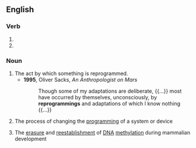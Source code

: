 ==English==

===Verb===
{{head|en|verb form}}

# {{present participle of|reprogram|lang=en|nocat=1}}
# {{present participle of|reprogramme|lang=en|nocat=1}}

===Noun===
{{wikipedia}}
{{en-noun|~}}

# The act by which something is reprogrammed.
#* '''1995''', Oliver Sacks, ''An Anthropologist on Mars''
#*: Though some of my adaptations are deliberate, {{...}} most have occurred by themselves, unconsciously, by '''reprogrammings''' and adaptations of which I know nothing {{...}}
# {{lb|en|computing}} The process of changing the [[programming]] of a system or device
# {{lb|en|biochemistry}} The [[erasure]] and [[reestablishment]] of [[DNA]] [[methylation]] during mammalian development